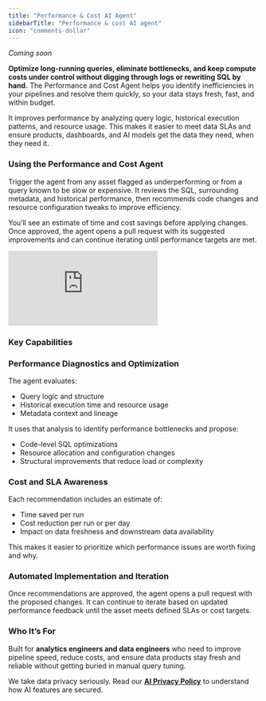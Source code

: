 ```yaml
---
title: "Performance & Cost AI Agent"
sidebarTitle: "Performance & cost AI agent"
icon: "comments-dollar"
---
```


<Card title="Learn more about Ella's full set of AI agents" icon="sparkles" href="/cloud/ai-agents/overview" horizontal="true">
</Card>

_Coming soon_

**Optimize long-running queries, eliminate bottlenecks, and keep compute costs under control without digging through logs or rewriting SQL by hand.** The Performance and Cost Agent helps you identify inefficiencies in your pipelines and resolve them quickly, so your data stays fresh, fast, and within budget.

It improves performance by analyzing query logic, historical execution patterns, and resource usage. This makes it easier to meet data SLAs and ensure products, dashboards, and AI models get the data they need, when they need it.

### Using the Performance and Cost Agent
Trigger the agent from any asset flagged as underperforming or from a query known to be slow or expensive. It reviews the SQL, surrounding metadata, and historical performance, then recommends code changes and resource configuration tweaks to improve efficiency.

You’ll see an estimate of time and cost savings before applying changes. Once approved, the agent opens a pull request with its suggested improvements and can continue iterating until performance targets are met.

<Frame>
  <div style={{ paddingBottom: "64.98194945848375%" }}>
    <iframe
      src="https://www.loom.com/embed/926ed71b77e94389975719230b104903?sid=f573d6d8-c3d5-42fa-a52e-4e9c68b0ea81"
      frameborder="0"
      webkitAllowFullScreen
      mozAllowFullScreen
      allowfullscreen
      style={{
        position: "absolute",
        top: 0,
        left: 0,
        width: "100%",
        height: "100%",
      }}
    ></iframe>
  </div>
</Frame>

### Key Capabilities

### Performance Diagnostics and Optimization

The agent evaluates:

- Query logic and structure
- Historical execution time and resource usage
- Metadata context and lineage

It uses that analysis to identify performance bottlenecks and propose:

- Code-level SQL optimizations
- Resource allocation and configuration changes
- Structural improvements that reduce load or complexity

### Cost and SLA Awareness

Each recommendation includes an estimate of:

- Time saved per run
- Cost reduction per run or per day
- Impact on data freshness and downstream data availability

This makes it easier to prioritize which performance issues are worth fixing and why.

### Automated Implementation and Iteration

Once recommendations are approved, the agent opens a pull request with the proposed changes. It can continue to iterate based on updated performance feedback until the asset meets defined SLAs or cost targets.

### Who It’s For

Built for **analytics engineers and data engineers** who need to improve pipeline speed, reduce costs, and ensure data products stay fresh and reliable without getting buried in manual query tuning.

<Check>We take data privacy seriously. Read our [**AI Privacy Policy**](/cloud/general/ai-privacy-policy) to understand how AI features are secured.</Check>

